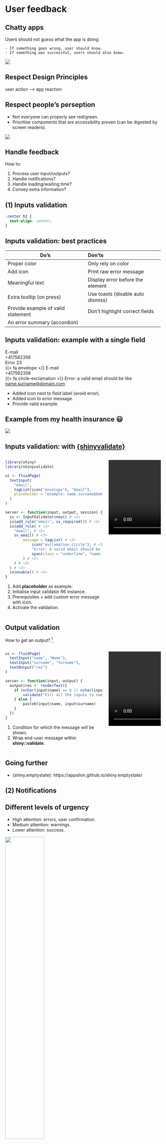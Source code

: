 # User feedback {data-stack-name="Feedback"}


## Chatty apps

Users should not guess what the app is doing:

    - If something goes wrong, user should know.
    - If something was successful, users should also know.


![](./../../assets/images/2-best-practices/feedback/searching.svg){width=100%, fig-align="center"}

## Respect Design Principles

user action –> app reaction

## Respect people's perseption

- Not everyone can properly see red/green.
- Prioritise components that are accessibility proven (can be digested by screen readers).

![](./../../assets/images/2-best-practices/feedback/school-grade.jpg){width=100%, fig-align="center"}

## Handle feedback

How to:

(1) Process user input/outputs?
(2) Handle notifications?
(3) Handle loading/waiting time?
(4) Convey extra information?


## (1) Inputs validation {.center}

```css
.center h2 {
  text-align: center;
}
```

## Inputs validation: best practices

| Do's | Don'ts |
|---------|:-----|
| Proper color      | Only rely on color |
| Add icon       | Print raw error message    |
| Meaningful text | Display error before the element |
| Extra tooltip (on press) | Use toasts (disable auto dismiss) |
| Provide example of valid statement | Don't highlight correct fields |
| An error summary (accordion) | |


## Inputs validation: example with a single field

<div class="good-bad-container">

<div class="bad-form">
E-mail
<div class="formentry">+417562356</div>
<div class="error">Error 23</div>
</div>

<div class="good-form">
{{< fa envelope >}} E-mail 
<div class="formentry">+417562356</div>
<div class="error">{{< fa circle-exclamation >}} Error: a valid email should be like <span class="underline">name.surname@domain.com</span></div>
</div>

</div>

- Added icon next to field label (avoid error).
- Added icon to error message.
- Provide valid example.

## Example from my health insurance 😃

![](./../../assets/images/2-best-practices/feedback/grey-error.png){width=100%, fig-align="center"}


## Inputs validation: with [{shinyvalidate}](https://rstudio.github.io/shinyvalidate/articles/shinyvalidate.html)

:::: {.columns}

::: {.column width="65%"}
```r
library(shiny)
library(shinyvalidate)

ui <- fluidPage(
  textInput(
    "email", 
    tagList(icon("envelope"), "Email"),
    placeholder = "example: name.surname@domain.com" # <1>
  )
)

server <- function(input, output, session) {
  iv <- InputValidator$new() # <2>
  iv$add_rule("email", sv_required()) # <3>
  iv$add_rule( # <3>
    "email", # <3>
    sv_email( # <3>
        message = tagList( # <3>
            icon("exclamation-circle"), # <3>
            "Error: a valid email should be like:", # <3>
            span(class = "underline", "name.surname@domain.com") # <3>
        ) # <3>
    ) # <3>
  ) # <3>
  iv$enable() # <4>
}
```


1. Add __placeholder__ as example.
2. Initialise input validator R6 instance.
3. Prerequisites + add custom error message with icon.
4. Activate the validation.
:::

::: {.column width="35%"}
![](./../../assets/movies/2-best-practices/shinyvalidate-email.mov){width="320" height="240"}
:::

::::

## Output validation

How to get an output? [^input-validation]

:::: {.columns}

::: {.column width="65%"}
```r
ui <- fluidPage(
  textInput("name", "Name"),
  textInput("surname", "Surname"),
  textOutput("res")
)

server <- function(input, output) {
  output$res <- renderText({
    if (nchar(input$name) == 0 || nchar(input$surname) == 0) { # <1>
        validate("Fill all the inputs to see the result") # <2>
    } else {
        paste0(input$name, input$surname)
    }
  })
}
```


1. Condition for which the message will be shown.
2. Wrap end-user message within __shiny::validate__.
:::

::: {.column width="35%"}
![](./../../assets/movies/2-best-practices/validate-output.mov){width="320" height="240"}
:::

::::

[^input-validation]: complement input validation.

## Going further

- {shiny.emptystate}: https://appsilon.github.io/shiny.emptystate/


## (2) Notifications {.center}


## Different levels of urgency

- High attention: errors, user confirmation.
- Medium attention: warnings.
- Lower attention: success.

::: {layout-ncol=2}

![](./../../assets/images/2-best-practices/feedback/error.svg){width="50%"}

![](./../../assets/images/2-best-practices/feedback/success.svg){width="50%"}

:::

## Best practices

| High attention | Medium attention | Lower attention |
|---------|:-----|------|
| No auto close | No auto close | Auto close 
| Modal with overlay      | Toast    | Toast
| Meaningful icon       | Meaningful icon | Meaningful icon

## Example for success

:::: {.columns}

::: {.column width="65%"}
```r
ui <- fluidPage(
  actionButton("send", "Send mail", icon = icon("paper-plane"))
)

server <- function(input, output) {
  observeEvent(input$send, {
    showNotification(
        ui = tagList(
            icon("check"),
            "Message successfully sent!"
        )
    )
  })
}
```

- We used a toast __shiny::showNotification__.
- Auto close is ok.
- Displayed in the corner (not high priority).

:::

::: {.column width="35%"}
![](./../../assets/movies/2-best-practices/success-notification.mov){width="320" height="240"}
:::

::::


## Example for errors

:::: {.columns}

::: {.column width="50%"}
```r
ui <- fluidPage(
  actionButton("run", "Run simulation", icon = icon("calculator"))
)

server <- function(input, output, session) {
  observeEvent(input$run, {
    Sys.sleep(2)
    showModal(
        modalDialog(
            title = tagList(
                icon("xmark"),
                "Error: computation failed."
            ),
            p("Error description (depends on user level...)"),
            br(),
            tagList(
                icon("exclamation-circle"),
                "Parameter a is ..."
            )
        )
    )
  })
}
```

- Modal with overlay (focus on error).
- Correct icons (no need for colors).
- Brief description.
- More details (depends on the user level).

:::

::: {.column width="50%"}
![](./../../assets/movies/2-best-practices/error-notification.mov){width="100%"}
:::

::::


## What if we don't know the result of a given task?

- The same task may succeed or fail based on
different parameters.
- Need to capture exceptions.
- `tryCatch` is your friend.

## Capture exceptions: with {shiny}

:::: {.columns}

::: {.column width="50%"}
```r
observeEvent(input$run, {
    res <- sample(c(FALSE, TRUE), 1)
    tryCatch({
        if (res) {
            showNotification(
                ui = tagList(
                    icon("check"),
                    "Computation successful."
                )
            )
        } else {
            stop("<Error message>")
        }
    }, error = function(e) {
        showModal(
            modalDialog(
                title = tagList(icon("xmark"),
                    "Error: computation failed."
                ),
                sprintf("%s", e$message)
            )
        )
    })
})
```

- Capture error within `tryCatch`.
- Return either notification or modal.
- Note: we could also capture warnings.

:::

::: {.column width="50%"}
![](./../../assets/movies/2-best-practices/capture-result.mov){width="100%"}
:::

::::

## Going further

- {elvis}: https://github.com/ThinkR-open/elvis.
- Error summary: https://service-manual.nhs.uk/design-system/components/error-summary


## (3) Loading/waiting time {.center}

## Progress: best practices

- Quantifiable subtasks: __shiny::withProgess__.
- For blocking tasks: full screen [`{waiter}`](https://waiter.john-coene.com/#/).
- Button spinner: related to local task, async (can run in the background).
- Initial loading: full screen `{waiter}`.

## Button spinner

When we don't necessarily know the waiting time ...

:::: {.columns}

::: {.column width="60%"}

::: {.panel-tabset}

### R
```r
ui <- fluidPage(
  actionButton("run", "Run simulation", icon = icon("calculator"))
)

server <- function(input, output, session) {
  observeEvent(input$run, {
    session$sendCustomMessage("add-spinner", "run")
    Sys.sleep(2)
    session$sendCustomMessage("remove-spinner", "run")
  })
}
```

- Indicate user when task is running.
- Notify when task is over (not shown for space reasons). 

### JS

```js
$(function() {
    Shiny.addCustomMessageHandler('add-spinner', function(m) {
        $('#run i')
            .removeClass('fa-calculator')
            .addClass('fa-spinner fa-spin');
    });
    Shiny.addCustomMessageHandler('remove-spinner', function(m) {
        $('#run i')
            .removeClass('fa-spinner fa-spin')
            .addClass('fa-calculator')
    });
}); 
```

:::

:::

::: {.column width="40%"}
![](./../../assets/movies/2-best-practices/spinning-button.mov){width="100%"}
:::

::::

## Preloader

When the app is loading, you can display a spinner with `Waiter`.

:::: {.columns}

::: {.column width="50%"}

::: {.panel-tabset}

### UI
```r
ui <- fluidPage(
  useWaiter(), # include dependencies
  h1(icon("world"), "My super app")
)
```

### Server
::: {style="font-size: 50%;"}
```r
server <- function(input, output, session) {
  # create a waiter
  state <- reactiveValues(loaded = FALSE)
  w <- Waiter$new()
  
  # on button click
  observeEvent(req(!state$loaded), {
    w$show()
    tryCatch({
      connect_db(w)
      w$update(
        html = tagList(
          icon("circle-check", class = "fa-2xl"),
          h3("Success: connected")
        )
      )
      Sys.sleep(1)
      state$loaded <- TRUE
    }, error = function(e) {
      w$update(
        html = tagList(
          icon("circle-xmark", class = "fa-2xl"),
          h3(sprintf("Error: %s", e$message)),
          a(
            onclick = "location.reload()", 
            "Reload app?", 
            href = "#", 
            style = "color: white"
          )
        )
      )
      Sys.sleep(3)
    })
  })
  
  observeEvent(req(state$loaded), {
    w$hide()
  })
}
```
:::

### Helpers

```r
connect_db <- function(w) {
  w$update(
    html = tagList(
      spin_flower(), 
      h3("Connecting to database ...")
    )
  )
  Sys.sleep(3)
  res <- sample(c(FALSE, TRUE), 1)
  if (!res) stop("could not connect to DB") 
}
```

:::

:::

::: {.column width="50%"}
![](./../../assets/movies/2-best-practices/waiter-preloader.mov){width="100%"}
:::

::::


## Local progress

For async tasks, we indicate local computation with `waiter::Waitress` ...

:::: {.columns}

::: {.column width="50%"}

::: {.panel-tabset}

### UI
::: {style="font-size: 75%;"}
```r
ui <- fluidPage(
  useWaitress(),
  fluidRow(
    column(
      width = 6,
      h3("Long task"),
      actionButton("go", "Run long task"),
      plotOutput("long_task") 
    ),
    column(
      width = 6,
      wellPanel(
        h3("Other task"),
        checkboxGroupInput(
          "variable", 
          "Variables to show:",
          c(
            "Cylinders" = "cyl",
            "Transmission" = "am",
            "Gears" = "gear"
          )
        ),
        tableOutput("quick_task")
      )
    )
  )
)
```
:::

### Server
::: {style="font-size: 50%;"}
```r
server <- function(input, output, session) {
  # create a waiter
  vals <- reactiveValues(job = list(el = NULL, res = NULL))
  
  waitress <- Waitress$new(
    "#go", 
    theme = "overlay-opacity", 
    infinite = TRUE
  )
  
  observeEvent(input$go, {
    vals$job$el <- NULL
    vals$job$res <- NULL
    
    waitress$start()
    vals$job$el <- callr::r_bg(
      func = bg_task,
      supervise = TRUE
    )
  })
  
  observe({
    invalidateLater(1000)
    req(vals$job$el)
    if (!vals$job$el$is_alive()) {
      vals$job$res <- vals$job$el$get_result()
      waitress$close()
    }
  })
  
  
  
  # render the background process message to the UI
  output$long_task <- renderPlot({
    if (!is.null(vals$job$res)) {
      plot(vals$job$res)
    } 
  })
  
  output$quick_task <- renderTable({
    mtcars[, c("mpg", input$variable), drop = FALSE]
  }, rownames = TRUE)
}
```
:::

### Helpers

```r
bg_task <- function() {
  Sys.sleep(5)
  return(hist(rnorm(1000)))
}
```

:::

:::

::: {.column width="50%"}
![](./../../assets/movies/2-best-practices/local-progress.mov){width="100%"}
:::

::::

## Going further

...

## (4) Extra information {.center}


## Tooltips vs Popovers

| | tooltips | popovers |
|--------|---------|:-----|
| What? | Bubble appearing on hover over an element | Card with title and body on press/hover |
| How to use? | Display help, supplement input validation, avoid long text | Print extra info, links, ... without cluttering/overloading the main UI |

::: {layout-ncol=2}
![](./../../assets/images/2-best-practices/feedback/tooltip.png)

![](./../../assets/images/2-best-practices/feedback/popover.png)
:::


## Supercharged input validation with tooltips

Instead of using `placeholder` field, we can show a `tooltip`.

:::: {.columns}

::: {.column width="50%" style="font-size: 75%;"}
```r
library(shiny)
library(shinyvalidate)
library(bslib)

ui <- fluidPage(
  theme = bs_theme(version = 5L), # <1> 
  tooltip( # <2> 
    textInput(
      "email",
      tagList(icon("envelope"), "Email")
    ), 
    "Example: name.surname@domain.com" # <3> 
  )
)

# Server not shown (same as input validation above)

```

- Tooltip only for Bootstrap 5.
- Wrap UI element with `bslib::tooltip`.
- Add message content.

:::

::: {.column width="50%"}
![](./../../assets/movies/2-best-practices/tooltip-validation.mov){width="100%"}
:::

::::


## Popovers

Many help libraries leverage popovers: introjs, ...

:::: {.columns}

::: {.column width="50%" style="font-size: 75%;"}
```r
library(shiny)
library(bslib)

ui <- fluidPage(
  theme = bs_theme(version = 5L),
  popover(
    plotOutput("distPlot"),
    title = "Super plot",
    options = list(html = TRUE),
    tagList(
      tags$b("This is the same plot I've used for every single 
      demo I am doing since {shiny} exists. Maybe I should change
      at some point."),
      tags$img(src = "https://placehold.jp/150x150.png")
    )
  )
)

server <- function(input, output, session) {
  output$distPlot <- renderPlot({
    hist(rnorm(1000))
  })
}
```

- Popover only for Bootstrap 5.
- Wrap UI element with `bslib::popover`.
- Add message content + custom HTML.

:::

::: {.column width="50%"}
![](./../../assets/movies/2-best-practices/popover.mov){width="100%"}
:::

::::